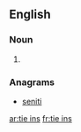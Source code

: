 ==English==

===Noun===
{{head|en|plural}}

# {{plural of|tie in|lang=en|nocat=1}}

===Anagrams===
* [[seniti#English|seniti]]

[[ar:tie ins]]
[[fr:tie ins]]